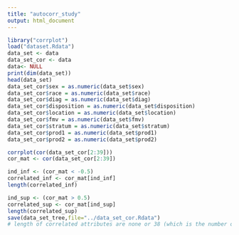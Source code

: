 ```yaml
---
title: "autocorr_study"
output: html_document
---
```




```r
library("corrplot")
load("dataset.Rdata")
data_set <- data
data_set_cor <- data
data<- NULL
print(dim(data_set))
head(data_set)
data_set_cor$sex = as.numeric(data_set$sex)
data_set_cor$race = as.numeric(data_set$race)
data_set_cor$diag = as.numeric(data_set$diag)
data_set_cor$disposition = as.numeric(data_set$disposition)
data_set_cor$location = as.numeric(data_set$location)
data_set_cor$fmv = as.numeric(data_set$fmv)
data_set_cor$stratum = as.numeric(data_set$stratum)
data_set_cor$prod1 = as.numeric(data_set$prod1)
data_set_cor$prod2 = as.numeric(data_set$prod2)

corrplot(cor(data_set_cor[2:39]))
cor_mat <- cor(data_set_cor[2:39])

ind_inf <- (cor_mat < -0.5)
correlated_inf <- cor_mat[ind_inf]
length(correlated_inf)

ind_sup <- (cor_mat > 0.5)
correlated_sup <- cor_mat[ind_sup]
length(correlated_sup)
save(data_set_tree,file="../data_set_cor.Rdata")
# length of correlated attributes are none or 38 (which is the number of attributes, excluding narrative. There are no correlations between any attributes.) 

```

